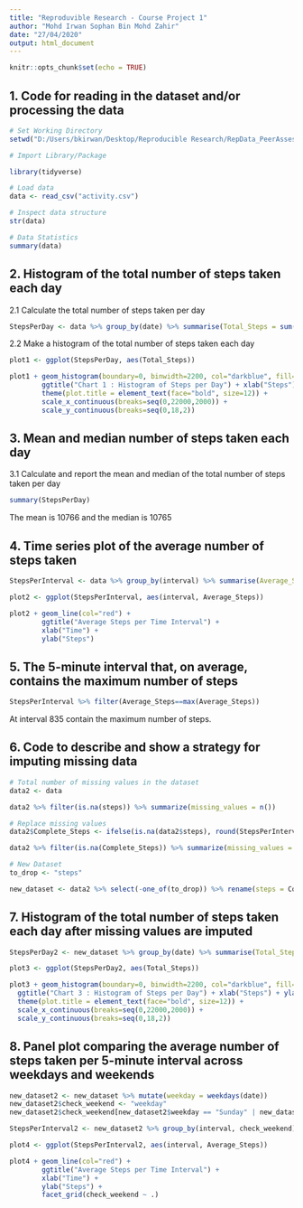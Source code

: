 ```yaml
---
title: "Reproduvible Research - Course Project 1"
author: "Mohd Irwan Sophan Bin Mohd Zahir"
date: "27/04/2020"
output: html_document
---
```


```r
knitr::opts_chunk$set(echo = TRUE)
```

## 1. Code for reading in the dataset and/or processing the data

```r
# Set Working Directory
setwd("D:/Users/bkirwan/Desktop/Reproducible Research/RepData_PeerAssessment1")

# Import Library/Package

library(tidyverse)

# Load data
data <- read_csv("activity.csv")

# Inspect data structure
str(data)

# Data Statistics
summary(data)
```

## 2. Histogram of the total number of steps taken each day

2.1 Calculate the total number of steps taken per day
```r
StepsPerDay <- data %>% group_by(date) %>% summarise(Total_Steps = sum(steps))

```

2.2 Make a histogram of the total number of steps taken each day

```r
plot1 <- ggplot(StepsPerDay, aes(Total_Steps))

plot1 + geom_histogram(boundary=0, binwidth=2200, col="darkblue", fill="lightblue") + 
        ggtitle("Chart 1 : Histogram of Steps per Day") + xlab("Steps") + ylab("Frequency") + 
        theme(plot.title = element_text(face="bold", size=12)) + 
        scale_x_continuous(breaks=seq(0,22000,2000)) + 
        scale_y_continuous(breaks=seq(0,18,2))
```

## 3. Mean and median number of steps taken each day

3.1 Calculate and report the mean and median of the total number of steps taken per day

```r
summary(StepsPerDay)
```
The mean is 10766 and the median is 10765

## 4. Time series plot of the average number of steps taken

```r
StepsPerInterval <- data %>% group_by(interval) %>% summarise(Average_Steps = mean(steps, na.rm = TRUE))

plot2 <- ggplot(StepsPerInterval, aes(interval, Average_Steps))

plot2 + geom_line(col="red") +
        ggtitle("Average Steps per Time Interval") +
        xlab("Time") +
        ylab("Steps")
```

## 5. The 5-minute interval that, on average, contains the maximum number of steps
```r
StepsPerInterval %>% filter(Average_Steps==max(Average_Steps))
```
At interval 835 contain the maximum number of steps.

## 6. Code to describe and show a strategy for imputing missing data

```r
# Total number of missing values in the dataset
data2 <- data

data2 %>% filter(is.na(steps)) %>% summarize(missing_values = n())

# Replace missing values
data2$Complete_Steps <- ifelse(is.na(data2$steps), round(StepsPerInterval$Average_Steps[match(data2$interval, StepsPerInterval$interval)],0), data2$steps)

data2 %>% filter(is.na(Complete_Steps)) %>% summarize(missing_values = n())

# New Dataset
to_drop <- "steps"

new_dataset <- data2 %>% select(-one_of(to_drop)) %>% rename(steps = Complete_Steps)
```

## 7. Histogram of the total number of steps taken each day after missing values are imputed
```r
StepsPerDay2 <- new_dataset %>% group_by(date) %>% summarise(Total_Steps = sum(steps))

plot3 <- ggplot(StepsPerDay2, aes(Total_Steps))

plot3 + geom_histogram(boundary=0, binwidth=2200, col="darkblue", fill="lightblue") + 
  ggtitle("Chart 3 : Histogram of Steps per Day") + xlab("Steps") + ylab("Frequency") + 
  theme(plot.title = element_text(face="bold", size=12)) + 
  scale_x_continuous(breaks=seq(0,22000,2000)) + 
  scale_y_continuous(breaks=seq(0,18,2))
```

## 8. Panel plot comparing the average number of steps taken per 5-minute interval across weekdays and weekends
```r
new_dataset2 <- new_dataset %>% mutate(weekday = weekdays(date))
new_dataset2$check_weekend <- "weekday"
new_dataset2$check_weekend[new_dataset2$weekday == "Sunday" | new_dataset2$weekday == "Saturday"] <- "weekend"

StepsPerInterval2 <- new_dataset2 %>% group_by(interval, check_weekend) %>% summarise(Average_Steps = mean(steps, na.rm = TRUE))

plot4 <- ggplot(StepsPerInterval2, aes(interval, Average_Steps))

plot4 + geom_line(col="red") +
        ggtitle("Average Steps per Time Interval") +
        xlab("Time") +
        ylab("Steps") +
        facet_grid(check_weekend ~ .)


```



